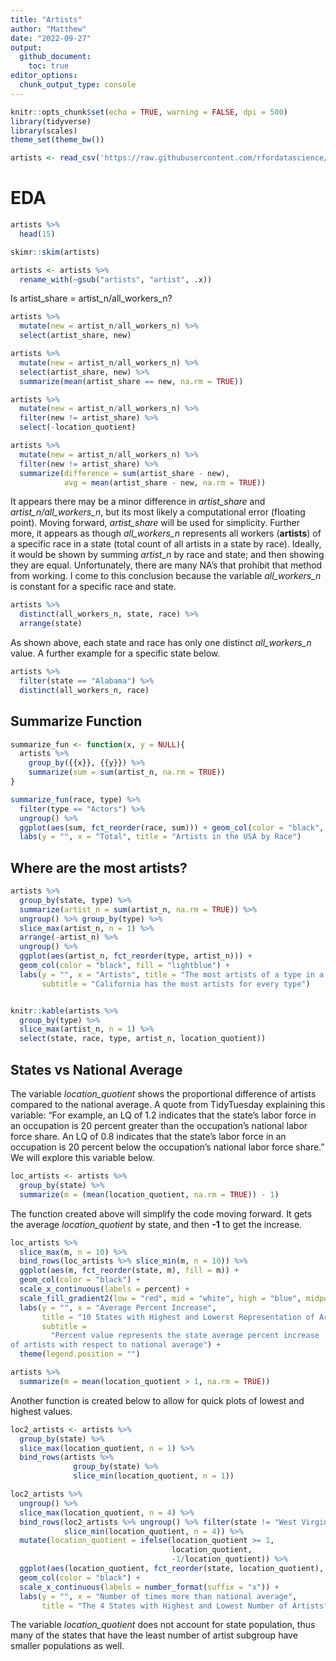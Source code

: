 ```yaml
---
title: "Artists"
author: "Matthew"
date: "2022-09-27"
output: 
  github_document:
    toc: true
editor_options: 
  chunk_output_type: console
---
```


```r
knitr::opts_chunk$set(echo = TRUE, warning = FALSE, dpi = 500)
library(tidyverse)
library(scales)
theme_set(theme_bw())
```

```r
artists <- read_csv('https://raw.githubusercontent.com/rfordatascience/tidytuesday/master/data/2022/2022-09-27/artists.csv')
```

# EDA

```r
artists %>% 
  head(15)

skimr::skim(artists)

artists <- artists %>% 
  rename_with(~gsub("artists", "artist", .x))
```

Is artist_share = artist_n/all_workers_n?

```r
artists %>% 
  mutate(new = artist_n/all_workers_n) %>% 
  select(artist_share, new)

artists %>% 
  mutate(new = artist_n/all_workers_n) %>% 
  select(artist_share, new) %>% 
  summarize(mean(artist_share == new, na.rm = TRUE))
```

```r
artists %>% 
  mutate(new = artist_n/all_workers_n) %>% 
  filter(new != artist_share) %>% 
  select(-location_quotient)

artists %>% 
  mutate(new = artist_n/all_workers_n) %>% 
  filter(new != artist_share) %>% 
  summarize(difference = sum(artist_share - new),
            avg = mean(artist_share - new, na.rm = TRUE))
```

It appears there may be a minor difference in *artist_share* and *artist_n/all_workers_n*, but its most likely a computational error (floating point). Moving forward, *artist_share* will be used for simplicity. Further more, it appears as though *all_workers_n* represents all workers (**artists**) of a specific race in a state (total count of all artists in a state by race). Ideally, it would be shown by summing *artist_n* by race and state; and then showing they are equal. Unfortunately, there are many NA's that prohibit that method from working. I come to this conclusion because the variable *all_workers_n* is constant for a specific race and state.

```r
artists %>% 
  distinct(all_workers_n, state, race) %>% 
  arrange(state)
```

As shown above, each state and race has only one distinct *all_workers_n* value. A further example for a specific state below.

```r
artists %>% 
  filter(state == "Alabama") %>% 
  distinct(all_workers_n, race)
```

## Summarize Function

```r
summarize_fun <- function(x, y = NULL){
  artists %>% 
    group_by({{x}}, {{y}}) %>% 
    summarize(sum = sum(artist_n, na.rm = TRUE))
}
```

```r
summarize_fun(race, type) %>% 
  filter(type == "Actors") %>% 
  ungroup() %>% 
  ggplot(aes(sum, fct_reorder(race, sum))) + geom_col(color = "black", fill = "lightblue") +
  labs(y = "", x = "Total", title = "Artists in the USA by Race")
```

## Where are the most artists?

```r
artists %>% 
  group_by(state, type) %>% 
  summarize(artist_n = sum(artist_n, na.rm = TRUE)) %>% 
  ungroup() %>% group_by(type) %>% 
  slice_max(artist_n, n = 1) %>% 
  arrange(-artist_n) %>% 
  ungroup() %>% 
  ggplot(aes(artist_n, fct_reorder(type, artist_n))) + 
  geom_col(color = "black", fill = "lightblue") + 
  labs(y = "", x = "Artists", title = "The most artists of a type in a state",
       subtitle = "California has the most artists for every type")


knitr::kable(artists %>% 
  group_by(type) %>%   
  slice_max(artist_n, n = 1) %>% 
  select(state, race, type, artist_n, location_quotient)) 
```

## States vs National Average

The variable *location_quotient* shows the proportional difference of artists compared to the national average. A quote from TidyTuesday explaining this variable: "For example, an LQ of 1.2 indicates that the state's labor force in an occupation is 20 percent greater than the occupation's national labor force share. An LQ of 0.8 indicates that the state's labor force in an occupation is 20 percent below the occupation's national labor force share."
We will explore this variable below.

```r
loc_artists <- artists %>% 
  group_by(state) %>% 
  summarize(m = (mean(location_quotient, na.rm = TRUE)) - 1)
```

The function created above will simplify the code moving forward. It gets the average *location_quotient* by state, and then **-1** to get the increase. 

```r
loc_artists %>% 
  slice_max(m, n = 10) %>% 
  bind_rows(loc_artists %>% slice_min(m, n = 10)) %>% 
  ggplot(aes(m, fct_reorder(state, m), fill = m)) + 
  geom_col(color = "black") + 
  scale_x_continuous(labels = percent) + 
  scale_fill_gradient2(low = "red", mid = "white", high = "blue", midpoint = 0) +
  labs(y = "", x = "Average Percent Increase", 
       title = "10 States with Highest and Lowerst Representation of Artists",
       subtitle = 
         "Percent value represents the state average percent increase 
of artists with respect to national average") +
  theme(legend.position = "")
```

```r
artists %>% 
  summarize(m = mean(location_quotient > 1, na.rm = TRUE))
```

Another function is created below to allow for quick plots of lowest and highest values.

```r
loc2_artists <- artists %>% 
  group_by(state) %>% 
  slice_max(location_quotient, n = 1) %>% 
  bind_rows(artists %>% 
              group_by(state) %>% 
              slice_min(location_quotient, n = 1))
```

```r
loc2_artists %>% 
  ungroup() %>% 
  slice_max(location_quotient, n = 4) %>% 
  bind_rows(loc2_artists %>% ungroup() %>% filter(state != "West Virginia") %>% 
            slice_min(location_quotient, n = 4)) %>% 
  mutate(location_quotient = ifelse(location_quotient >= 1, 
                                    location_quotient, 
                                    -1/location_quotient)) %>% 
  ggplot(aes(location_quotient, fct_reorder(state, location_quotient), fill = race)) +
  geom_col(color = "black") +
  scale_x_continuous(labels = number_format(suffix = "x")) +
  labs(y = "", x = "Number of times more than national average", 
       title = "The 4 States with Highest and Lowest Number of Artists")
```

The variable *location_quotient* does not account for state population, thus many of the states that have the least number of artist subgroup have smaller populations as well.
